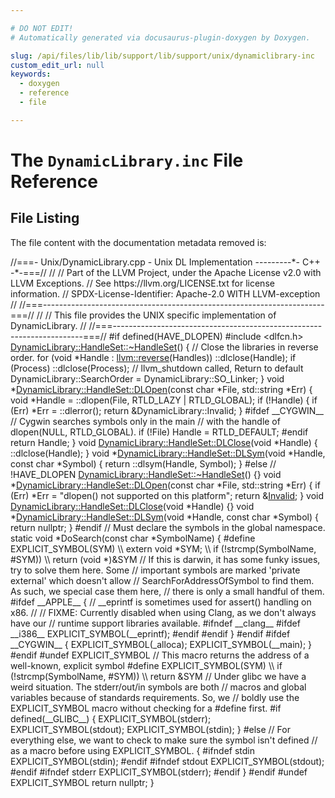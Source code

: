 ```yaml
---

# DO NOT EDIT!
# Automatically generated via docusaurus-plugin-doxygen by Doxygen.

slug: /api/files/lib/lib/support/lib/support/unix/dynamiclibrary-inc
custom_edit_url: null
keywords:
  - doxygen
  - reference
  - file

---
```





# The `DynamicLibrary.inc` File Reference

<DoxygenPage pluginConfig={pluginConfig}>




## File Listing

The file content with the documentation metadata removed is:

<ProgramListing>

<Link id="l00001" /><CodeLine lineNumber="1"><span class="doxyHighlightComment">//===- Unix/DynamicLibrary.cpp - Unix DL Implementation ---------&#42;- C++ -&#42;-===//</span></CodeLine>
<Link id="l00002" /><CodeLine lineNumber="2"><span class="doxyHighlightComment">//</span></CodeLine>
<Link id="l00003" /><CodeLine lineNumber="3"><span class="doxyHighlightComment">// Part of the LLVM Project, under the Apache License v2.0 with LLVM Exceptions.</span></CodeLine>
<Link id="l00004" /><CodeLine lineNumber="4"><span class="doxyHighlightComment">// See https://llvm.org/LICENSE.txt for license information.</span></CodeLine>
<Link id="l00005" /><CodeLine lineNumber="5"><span class="doxyHighlightComment">// SPDX-License-Identifier: Apache-2.0 WITH LLVM-exception</span></CodeLine>
<Link id="l00006" /><CodeLine lineNumber="6"><span class="doxyHighlightComment">//</span></CodeLine>
<Link id="l00007" /><CodeLine lineNumber="7"><span class="doxyHighlightComment">//===----------------------------------------------------------------------===//</span></CodeLine>
<Link id="l00008" /><CodeLine lineNumber="8"><span class="doxyHighlightComment">//</span></CodeLine>
<Link id="l00009" /><CodeLine lineNumber="9"><span class="doxyHighlightComment">// This file provides the UNIX specific implementation of DynamicLibrary.</span></CodeLine>
<Link id="l00010" /><CodeLine lineNumber="10"><span class="doxyHighlightComment">//</span></CodeLine>
<Link id="l00011" /><CodeLine lineNumber="11"><span class="doxyHighlightComment">//===----------------------------------------------------------------------===//</span></CodeLine>
<Link id="l00012" /><CodeLine lineNumber="12"></CodeLine>
<Link id="l00013" /><CodeLine lineNumber="13"><span class="doxyHighlightPreprocessor">#if defined(HAVE&#95;DLOPEN)</span></CodeLine>
<Link id="l00014" /><CodeLine lineNumber="14"><span class="doxyHighlightPreprocessor">#include &lt;dlfcn.h&gt;</span></CodeLine>
<Link id="l00015" /><CodeLine lineNumber="15"></CodeLine>
<Link id="l00016" /><CodeLine lineNumber="16"><span class="doxyHighlight"><a href="/docs/api/classes/dynamiclibrary/handleset/#aac812445033afca9d6ebe400399b4830">DynamicLibrary::HandleSet::~HandleSet</a>() &#123;</span></CodeLine>
<Link id="l00017" /><CodeLine lineNumber="17"><span class="doxyHighlight">  </span><span class="doxyHighlightComment">// Close the libraries in reverse order.</span></CodeLine>
<Link id="l00018" /><CodeLine lineNumber="18"><span class="doxyHighlight">  </span><span class="doxyHighlightKeywordFlow">for</span><span class="doxyHighlight"> (</span><span class="doxyHighlightKeywordType">void</span><span class="doxyHighlight"> &#42;Handle : <a href="/docs/api/namespaces/llvm/#a6b0ac1fa4f05de76413c5e0ca6334035">llvm::reverse</a>(Handles))</span></CodeLine>
<Link id="l00019" /><CodeLine lineNumber="19"><span class="doxyHighlight">    ::dlclose(Handle);</span></CodeLine>
<Link id="l00020" /><CodeLine lineNumber="20"><span class="doxyHighlight">  </span><span class="doxyHighlightKeywordFlow">if</span><span class="doxyHighlight"> (Process)</span></CodeLine>
<Link id="l00021" /><CodeLine lineNumber="21"><span class="doxyHighlight">    ::dlclose(Process);</span></CodeLine>
<Link id="l00022" /><CodeLine lineNumber="22"></CodeLine>
<Link id="l00023" /><CodeLine lineNumber="23"><span class="doxyHighlight">  </span><span class="doxyHighlightComment">// llvm&#95;shutdown called, Return to default</span></CodeLine>
<Link id="l00024" /><CodeLine lineNumber="24"><span class="doxyHighlight">  DynamicLibrary::SearchOrder = DynamicLibrary::SO&#95;Linker;</span></CodeLine>
<Link id="l00025" /><CodeLine lineNumber="25"><span class="doxyHighlight">&#125;</span></CodeLine>
<Link id="l00026" /><CodeLine lineNumber="26"></CodeLine>
<Link id="l00027" /><CodeLine lineNumber="27"><span class="doxyHighlightKeywordType">void</span><span class="doxyHighlight"> &#42;<a href="/docs/api/classes/dynamiclibrary/handleset/#a9df2a55f4a1ee34610802540457f3fab">DynamicLibrary::HandleSet::DLOpen</a>(</span><span class="doxyHighlightKeyword">const</span><span class="doxyHighlight"> </span><span class="doxyHighlightKeywordType">char</span><span class="doxyHighlight"> &#42;File, std::string &#42;Err) &#123;</span></CodeLine>
<Link id="l00028" /><CodeLine lineNumber="28"><span class="doxyHighlight">  </span><span class="doxyHighlightKeywordType">void</span><span class="doxyHighlight"> &#42;Handle = ::dlopen(File, RTLD&#95;LAZY | RTLD&#95;GLOBAL);</span></CodeLine>
<Link id="l00029" /><CodeLine lineNumber="29"><span class="doxyHighlight">  </span><span class="doxyHighlightKeywordFlow">if</span><span class="doxyHighlight"> (!Handle) &#123;</span></CodeLine>
<Link id="l00030" /><CodeLine lineNumber="30"><span class="doxyHighlight">    </span><span class="doxyHighlightKeywordFlow">if</span><span class="doxyHighlight"> (Err)</span></CodeLine>
<Link id="l00031" /><CodeLine lineNumber="31"><span class="doxyHighlight">      &#42;Err = ::dlerror();</span></CodeLine>
<Link id="l00032" /><CodeLine lineNumber="32"><span class="doxyHighlight">    </span><span class="doxyHighlightKeywordFlow">return</span><span class="doxyHighlight"> &amp;DynamicLibrary::Invalid;</span></CodeLine>
<Link id="l00033" /><CodeLine lineNumber="33"><span class="doxyHighlight">  &#125;</span></CodeLine>
<Link id="l00034" /><CodeLine lineNumber="34"></CodeLine>
<Link id="l00035" /><CodeLine lineNumber="35"><span class="doxyHighlightPreprocessor">#ifdef &#95;&#95;CYGWIN&#95;&#95;</span></CodeLine>
<Link id="l00036" /><CodeLine lineNumber="36"><span class="doxyHighlight">  </span><span class="doxyHighlightComment">// Cygwin searches symbols only in the main</span></CodeLine>
<Link id="l00037" /><CodeLine lineNumber="37"><span class="doxyHighlight">  </span><span class="doxyHighlightComment">// with the handle of dlopen(NULL, RTLD&#95;GLOBAL).</span></CodeLine>
<Link id="l00038" /><CodeLine lineNumber="38"><span class="doxyHighlight">  </span><span class="doxyHighlightKeywordFlow">if</span><span class="doxyHighlight"> (!File)</span></CodeLine>
<Link id="l00039" /><CodeLine lineNumber="39"><span class="doxyHighlight">    Handle = RTLD&#95;DEFAULT;</span></CodeLine>
<Link id="l00040" /><CodeLine lineNumber="40"><span class="doxyHighlightPreprocessor">#endif</span></CodeLine>
<Link id="l00041" /><CodeLine lineNumber="41"></CodeLine>
<Link id="l00042" /><CodeLine lineNumber="42"><span class="doxyHighlight">  </span><span class="doxyHighlightKeywordFlow">return</span><span class="doxyHighlight"> Handle;</span></CodeLine>
<Link id="l00043" /><CodeLine lineNumber="43"><span class="doxyHighlight">&#125;</span></CodeLine>
<Link id="l00044" /><CodeLine lineNumber="44"></CodeLine>
<Link id="l00045" /><CodeLine lineNumber="45"><span class="doxyHighlightKeywordType">void</span><span class="doxyHighlight"> <a href="/docs/api/classes/dynamiclibrary/handleset/#ae7a8e4c562fe12a27adea30aba533254">DynamicLibrary::HandleSet::DLClose</a>(</span><span class="doxyHighlightKeywordType">void</span><span class="doxyHighlight"> &#42;Handle) &#123; ::dlclose(Handle); &#125;</span></CodeLine>
<Link id="l00046" /><CodeLine lineNumber="46"></CodeLine>
<Link id="l00047" /><CodeLine lineNumber="47"><span class="doxyHighlightKeywordType">void</span><span class="doxyHighlight"> &#42;<a href="/docs/api/classes/dynamiclibrary/handleset/#aaea4161534624cd91cd5404b6f25291c">DynamicLibrary::HandleSet::DLSym</a>(</span><span class="doxyHighlightKeywordType">void</span><span class="doxyHighlight"> &#42;Handle, </span><span class="doxyHighlightKeyword">const</span><span class="doxyHighlight"> </span><span class="doxyHighlightKeywordType">char</span><span class="doxyHighlight"> &#42;Symbol) &#123;</span></CodeLine>
<Link id="l00048" /><CodeLine lineNumber="48"><span class="doxyHighlight">  return ::dlsym(Handle, Symbol);</span></CodeLine>
<Link id="l00049" /><CodeLine lineNumber="49"><span class="doxyHighlight">&#125;</span></CodeLine>
<Link id="l00050" /><CodeLine lineNumber="50"></CodeLine>
<Link id="l00051" /><CodeLine lineNumber="51"><span class="doxyHighlightPreprocessor">#else </span><span class="doxyHighlightComment">// !HAVE&#95;DLOPEN</span></CodeLine>
<Link id="l00052" /><CodeLine lineNumber="52"></CodeLine>
<Link id="l00053" /><CodeLine lineNumber="53"><span class="doxyHighlight"><a href="/docs/api/classes/dynamiclibrary/handleset/#aac812445033afca9d6ebe400399b4830">DynamicLibrary::HandleSet::~HandleSet</a>() &#123;&#125;</span></CodeLine>
<Link id="l00054" /><CodeLine lineNumber="54"></CodeLine>
<Link id="l00055" /><CodeLine lineNumber="55"><span class="doxyHighlightKeywordType">void</span><span class="doxyHighlight"> &#42;<a href="/docs/api/classes/dynamiclibrary/handleset/#a9df2a55f4a1ee34610802540457f3fab">DynamicLibrary::HandleSet::DLOpen</a>(</span><span class="doxyHighlightKeyword">const</span><span class="doxyHighlight"> </span><span class="doxyHighlightKeywordType">char</span><span class="doxyHighlight"> &#42;File, std::string &#42;Err) &#123;</span></CodeLine>
<Link id="l00056" /><CodeLine lineNumber="56"><span class="doxyHighlight">  </span><span class="doxyHighlightKeywordFlow">if</span><span class="doxyHighlight"> (Err)</span></CodeLine>
<Link id="l00057" /><CodeLine lineNumber="57"><span class="doxyHighlight">    &#42;Err = </span><span class="doxyHighlightStringLiteral">&quot;dlopen() not supported on this platform&quot;</span><span class="doxyHighlight">;</span></CodeLine>
<Link id="l00058" /><CodeLine lineNumber="58"><span class="doxyHighlight">  </span><span class="doxyHighlightKeywordFlow">return</span><span class="doxyHighlight"> &amp;<a href="/docs/api/namespaces/llvm/#af59335be18fa802d111a646be658b7d0a68a576ae5bab85b26f5e5a947d3b41e8">Invalid</a>;</span></CodeLine>
<Link id="l00059" /><CodeLine lineNumber="59"><span class="doxyHighlight">&#125;</span></CodeLine>
<Link id="l00060" /><CodeLine lineNumber="60"></CodeLine>
<Link id="l00061" /><CodeLine lineNumber="61"><span class="doxyHighlightKeywordType">void</span><span class="doxyHighlight"> <a href="/docs/api/classes/dynamiclibrary/handleset/#ae7a8e4c562fe12a27adea30aba533254">DynamicLibrary::HandleSet::DLClose</a>(</span><span class="doxyHighlightKeywordType">void</span><span class="doxyHighlight"> &#42;Handle) &#123;&#125;</span></CodeLine>
<Link id="l00062" /><CodeLine lineNumber="62"></CodeLine>
<Link id="l00063" /><CodeLine lineNumber="63"><span class="doxyHighlightKeywordType">void</span><span class="doxyHighlight"> &#42;<a href="/docs/api/classes/dynamiclibrary/handleset/#aaea4161534624cd91cd5404b6f25291c">DynamicLibrary::HandleSet::DLSym</a>(</span><span class="doxyHighlightKeywordType">void</span><span class="doxyHighlight"> &#42;Handle, </span><span class="doxyHighlightKeyword">const</span><span class="doxyHighlight"> </span><span class="doxyHighlightKeywordType">char</span><span class="doxyHighlight"> &#42;Symbol) &#123;</span></CodeLine>
<Link id="l00064" /><CodeLine lineNumber="64"><span class="doxyHighlight">  </span><span class="doxyHighlightKeywordFlow">return</span><span class="doxyHighlight"> </span><span class="doxyHighlightKeyword">nullptr</span><span class="doxyHighlight">;</span></CodeLine>
<Link id="l00065" /><CodeLine lineNumber="65"><span class="doxyHighlight">&#125;</span></CodeLine>
<Link id="l00066" /><CodeLine lineNumber="66"></CodeLine>
<Link id="l00067" /><CodeLine lineNumber="67"><span class="doxyHighlightPreprocessor">#endif</span></CodeLine>
<Link id="l00068" /><CodeLine lineNumber="68"></CodeLine>
<Link id="l00069" /><CodeLine lineNumber="69"><span class="doxyHighlightComment">// Must declare the symbols in the global namespace.</span></CodeLine>
<Link id="l00070" /><CodeLine lineNumber="70"><span class="doxyHighlightKeyword">static</span><span class="doxyHighlight"> </span><span class="doxyHighlightKeywordType">void</span><span class="doxyHighlight"> &#42;DoSearch(</span><span class="doxyHighlightKeyword">const</span><span class="doxyHighlight"> </span><span class="doxyHighlightKeywordType">char</span><span class="doxyHighlight"> &#42;SymbolName) &#123;</span></CodeLine>
<Link id="l00071" /><CodeLine lineNumber="71"><span class="doxyHighlightPreprocessor">#define EXPLICIT&#95;SYMBOL(SYM)                                                   \\</span></CodeLine>
<Link id="l00072" /><CodeLine lineNumber="72"><span class="doxyHighlightPreprocessor">  extern void &#42;SYM;                                                            \\</span></CodeLine>
<Link id="l00073" /><CodeLine lineNumber="73"><span class="doxyHighlightPreprocessor">  if (!strcmp(SymbolName, #SYM))                                               \\</span></CodeLine>
<Link id="l00074" /><CodeLine lineNumber="74"><span class="doxyHighlightPreprocessor">  return (void &#42;)&amp;SYM</span></CodeLine>
<Link id="l00075" /><CodeLine lineNumber="75"></CodeLine>
<Link id="l00076" /><CodeLine lineNumber="76"><span class="doxyHighlight">  </span><span class="doxyHighlightComment">// If this is darwin, it has some funky issues, try to solve them here.  Some</span></CodeLine>
<Link id="l00077" /><CodeLine lineNumber="77"><span class="doxyHighlight">  </span><span class="doxyHighlightComment">// important symbols are marked &#39;private external&#39; which doesn&#39;t allow</span></CodeLine>
<Link id="l00078" /><CodeLine lineNumber="78"><span class="doxyHighlight">  </span><span class="doxyHighlightComment">// SearchForAddressOfSymbol to find them.  As such, we special case them here,</span></CodeLine>
<Link id="l00079" /><CodeLine lineNumber="79"><span class="doxyHighlight">  </span><span class="doxyHighlightComment">// there is only a small handful of them.</span></CodeLine>
<Link id="l00080" /><CodeLine lineNumber="80"></CodeLine>
<Link id="l00081" /><CodeLine lineNumber="81"><span class="doxyHighlightPreprocessor">#ifdef &#95;&#95;APPLE&#95;&#95;</span></CodeLine>
<Link id="l00082" /><CodeLine lineNumber="82"><span class="doxyHighlight">  &#123;</span></CodeLine>
<Link id="l00083" /><CodeLine lineNumber="83"><span class="doxyHighlight">    </span><span class="doxyHighlightComment">// &#95;&#95;eprintf is sometimes used for assert() handling on x86.</span></CodeLine>
<Link id="l00084" /><CodeLine lineNumber="84"><span class="doxyHighlight">    </span><span class="doxyHighlightComment">//</span></CodeLine>
<Link id="l00085" /><CodeLine lineNumber="85"><span class="doxyHighlight">    </span><span class="doxyHighlightComment">// FIXME: Currently disabled when using Clang, as we don&#39;t always have our</span></CodeLine>
<Link id="l00086" /><CodeLine lineNumber="86"><span class="doxyHighlight">    </span><span class="doxyHighlightComment">// runtime support libraries available.</span></CodeLine>
<Link id="l00087" /><CodeLine lineNumber="87"><span class="doxyHighlightPreprocessor">#ifndef &#95;&#95;clang&#95;&#95;</span></CodeLine>
<Link id="l00088" /><CodeLine lineNumber="88"><span class="doxyHighlightPreprocessor">#ifdef &#95;&#95;i386&#95;&#95;</span></CodeLine>
<Link id="l00089" /><CodeLine lineNumber="89"><span class="doxyHighlight">    EXPLICIT&#95;SYMBOL(&#95;&#95;eprintf);</span></CodeLine>
<Link id="l00090" /><CodeLine lineNumber="90"><span class="doxyHighlightPreprocessor">#endif</span></CodeLine>
<Link id="l00091" /><CodeLine lineNumber="91"><span class="doxyHighlightPreprocessor">#endif</span></CodeLine>
<Link id="l00092" /><CodeLine lineNumber="92"><span class="doxyHighlight">  &#125;</span></CodeLine>
<Link id="l00093" /><CodeLine lineNumber="93"><span class="doxyHighlightPreprocessor">#endif</span></CodeLine>
<Link id="l00094" /><CodeLine lineNumber="94"></CodeLine>
<Link id="l00095" /><CodeLine lineNumber="95"><span class="doxyHighlightPreprocessor">#ifdef &#95;&#95;CYGWIN&#95;&#95;</span></CodeLine>
<Link id="l00096" /><CodeLine lineNumber="96"><span class="doxyHighlight">  &#123;</span></CodeLine>
<Link id="l00097" /><CodeLine lineNumber="97"><span class="doxyHighlight">    EXPLICIT&#95;SYMBOL(&#95;alloca);</span></CodeLine>
<Link id="l00098" /><CodeLine lineNumber="98"><span class="doxyHighlight">    EXPLICIT&#95;SYMBOL(&#95;&#95;main);</span></CodeLine>
<Link id="l00099" /><CodeLine lineNumber="99"><span class="doxyHighlight">  &#125;</span></CodeLine>
<Link id="l00100" /><CodeLine lineNumber="100"><span class="doxyHighlightPreprocessor">#endif</span></CodeLine>
<Link id="l00101" /><CodeLine lineNumber="101"></CodeLine>
<Link id="l00102" /><CodeLine lineNumber="102"><span class="doxyHighlightPreprocessor">#undef EXPLICIT&#95;SYMBOL</span></CodeLine>
<Link id="l00103" /><CodeLine lineNumber="103"></CodeLine>
<Link id="l00104" /><CodeLine lineNumber="104"><span class="doxyHighlightComment">// This macro returns the address of a well-known, explicit symbol</span></CodeLine>
<Link id="l00105" /><CodeLine lineNumber="105"><span class="doxyHighlightPreprocessor">#define EXPLICIT&#95;SYMBOL(SYM)                                                   \\</span></CodeLine>
<Link id="l00106" /><CodeLine lineNumber="106"><span class="doxyHighlightPreprocessor">  if (!strcmp(SymbolName, #SYM))                                               \\</span></CodeLine>
<Link id="l00107" /><CodeLine lineNumber="107"><span class="doxyHighlightPreprocessor">  return &amp;SYM</span></CodeLine>
<Link id="l00108" /><CodeLine lineNumber="108"></CodeLine>
<Link id="l00109" /><CodeLine lineNumber="109"><span class="doxyHighlightComment">// Under glibc we have a weird situation. The stderr/out/in symbols are both</span></CodeLine>
<Link id="l00110" /><CodeLine lineNumber="110"><span class="doxyHighlightComment">// macros and global variables because of standards requirements. So, we</span></CodeLine>
<Link id="l00111" /><CodeLine lineNumber="111"><span class="doxyHighlightComment">// boldly use the EXPLICIT&#95;SYMBOL macro without checking for a #define first.</span></CodeLine>
<Link id="l00112" /><CodeLine lineNumber="112"><span class="doxyHighlightPreprocessor">#if defined(&#95;&#95;GLIBC&#95;&#95;)</span></CodeLine>
<Link id="l00113" /><CodeLine lineNumber="113"><span class="doxyHighlight">  &#123;</span></CodeLine>
<Link id="l00114" /><CodeLine lineNumber="114"><span class="doxyHighlight">    EXPLICIT&#95;SYMBOL(stderr);</span></CodeLine>
<Link id="l00115" /><CodeLine lineNumber="115"><span class="doxyHighlight">    EXPLICIT&#95;SYMBOL(stdout);</span></CodeLine>
<Link id="l00116" /><CodeLine lineNumber="116"><span class="doxyHighlight">    EXPLICIT&#95;SYMBOL(stdin);</span></CodeLine>
<Link id="l00117" /><CodeLine lineNumber="117"><span class="doxyHighlight">  &#125;</span></CodeLine>
<Link id="l00118" /><CodeLine lineNumber="118"><span class="doxyHighlightPreprocessor">#else</span></CodeLine>
<Link id="l00119" /><CodeLine lineNumber="119"><span class="doxyHighlight">  </span><span class="doxyHighlightComment">// For everything else, we want to check to make sure the symbol isn&#39;t defined</span></CodeLine>
<Link id="l00120" /><CodeLine lineNumber="120"><span class="doxyHighlight">  </span><span class="doxyHighlightComment">// as a macro before using EXPLICIT&#95;SYMBOL.</span></CodeLine>
<Link id="l00121" /><CodeLine lineNumber="121"><span class="doxyHighlight">  &#123;</span></CodeLine>
<Link id="l00122" /><CodeLine lineNumber="122"><span class="doxyHighlightPreprocessor">#ifndef stdin</span></CodeLine>
<Link id="l00123" /><CodeLine lineNumber="123"><span class="doxyHighlight">    EXPLICIT&#95;SYMBOL(stdin);</span></CodeLine>
<Link id="l00124" /><CodeLine lineNumber="124"><span class="doxyHighlightPreprocessor">#endif</span></CodeLine>
<Link id="l00125" /><CodeLine lineNumber="125"><span class="doxyHighlightPreprocessor">#ifndef stdout</span></CodeLine>
<Link id="l00126" /><CodeLine lineNumber="126"><span class="doxyHighlight">    EXPLICIT&#95;SYMBOL(stdout);</span></CodeLine>
<Link id="l00127" /><CodeLine lineNumber="127"><span class="doxyHighlightPreprocessor">#endif</span></CodeLine>
<Link id="l00128" /><CodeLine lineNumber="128"><span class="doxyHighlightPreprocessor">#ifndef stderr</span></CodeLine>
<Link id="l00129" /><CodeLine lineNumber="129"><span class="doxyHighlight">    EXPLICIT&#95;SYMBOL(stderr);</span></CodeLine>
<Link id="l00130" /><CodeLine lineNumber="130"><span class="doxyHighlightPreprocessor">#endif</span></CodeLine>
<Link id="l00131" /><CodeLine lineNumber="131"><span class="doxyHighlight">  &#125;</span></CodeLine>
<Link id="l00132" /><CodeLine lineNumber="132"><span class="doxyHighlightPreprocessor">#endif</span></CodeLine>
<Link id="l00133" /><CodeLine lineNumber="133"><span class="doxyHighlightPreprocessor">#undef EXPLICIT&#95;SYMBOL</span></CodeLine>
<Link id="l00134" /><CodeLine lineNumber="134"></CodeLine>
<Link id="l00135" /><CodeLine lineNumber="135"><span class="doxyHighlight">  </span><span class="doxyHighlightKeywordFlow">return</span><span class="doxyHighlight"> </span><span class="doxyHighlightKeyword">nullptr</span><span class="doxyHighlight">;</span></CodeLine>
<Link id="l00136" /><CodeLine lineNumber="136"><span class="doxyHighlight">&#125;</span></CodeLine>

</ProgramListing>


</DoxygenPage>
